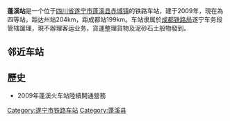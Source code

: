{{Infobox China railway station
|车站名称 = 蓬溪站
|图片 = 
|图片介绍 = 
|其他名称 = 
|车站拼音 = Pengxi
|英文名称 = Pengxi Railway Station
|车站代码 = 46367
|电报码 = KZW
|拼音码 = PXI
|车站类型 = 貨運
|开通运营 = 2009年
|车站地址 = 中华人民共和国[[四川省|四川省]][[遂宁市|遂宁市]][[蓬溪县|蓬溪县]][[赤城鎮|赤城鎮]]
|使用状态 = 使用中
|线路 = [[達成铁路|達成铁路]]
}}

'''蓬溪站'''是一个位于[[四川省|四川省]][[遂宁市|遂宁市]][[蓬溪县|蓬溪县]][[赤城镇|赤城镇]]的铁路车站，建于2009年，現在為四等站，距达州站204km，距成都站199km。车站隶属於[[成都铁路局|成都铁路局]]遂宁车务段管辖諼理，現不辦理客运业务，貨運整理貨物及泥砂石土般物發到。


== 邻近车站 ==
{{start rail box}}
{{s-inop|[[大通站|大通站]]|}}
{{s-line|[[達成铁路|達成铁路]]|}}
{{s-inop|[[遂寧站|遂寧站]]|}}
{{end box}}

== 歷史 ==
*2009年蓬溪火车站陸續開通營務




{{達成铁路}}

[[Category:遂宁市铁路车站|Category:遂宁市铁路车站]]
[[Category:蓬溪县|Category:蓬溪县]]